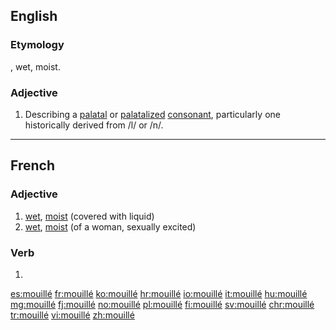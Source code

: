 ==English==

===Etymology===
{{etyl|fr|en}}, wet, moist.

===Adjective===
{{en-adj}}
{{wikipedia}}
# {{context|phonetics|lang=en}} Describing a [[palatal]] or [[palatalized]] [[consonant]], particularly one historically derived from /l/ or /n/.

----

==French==

===Adjective===
{{fr-adj}}

# [[wet]], [[moist]] (covered with liquid)
# [[wet]], [[moist]] (of a woman, sexually excited)

===Verb===
{{fr-past participle}}

# {{past participle of|mouiller|lang=fr|sort=mouille}}

[[es:mouillé]]
[[fr:mouillé]]
[[ko:mouillé]]
[[hr:mouillé]]
[[io:mouillé]]
[[it:mouillé]]
[[hu:mouillé]]
[[mg:mouillé]]
[[fj:mouillé]]
[[no:mouillé]]
[[pl:mouillé]]
[[fi:mouillé]]
[[sv:mouillé]]
[[chr:mouillé]]
[[tr:mouillé]]
[[vi:mouillé]]
[[zh:mouillé]]